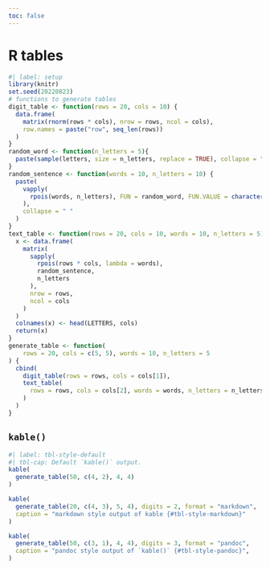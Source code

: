 ```yaml
---
toc: false
---
```

# R tables

```r
#| label: setup
library(knitr)
set.seed(20220823)
# functions to generate tables
digit_table <- function(rows = 20, cols = 10) {
  data.frame(
    matrix(rnorm(rows * cols), nrow = rows, ncol = cols),
    row.names = paste("row", seq_len(rows))
  )
}
random_word <- function(n_letters = 5){
  paste(sample(letters, size = n_letters, replace = TRUE), collapse = "")
}
random_sentence <- function(words = 10, n_letters = 10) {
  paste(
    vapply(
      rpois(words, n_letters), FUN = random_word, FUN.VALUE = character(1)
    ),
    collapse = " "
  )
}
text_table <- function(rows = 20, cols = 10, words = 10, n_letters = 5) {
  x <- data.frame(
    matrix(
      sapply(
        rpois(rows * cols, lambda = words), 
        random_sentence,
        n_letters
      ),
      nrow = rows,
      ncol = cols
    )
  )
  colnames(x) <- head(LETTERS, cols)
  return(x)
}
generate_table <- function(
    rows = 20, cols = c(5, 5), words = 10, n_letters = 5
) {
  cbind(
    digit_table(rows = rows, cols = cols[1]),
    text_table(
      rows = rows, cols = cols[2], words = words, n_letters = n_letters
    )
  )
}
```

## `kable()`

```r
#| label: tbl-style-default
#| tbl-cap: Default `kable()` output.
kable(
  generate_table(50, c(4, 2), 4, 4)
)
```

```r
kable(
  generate_table(20, c(4, 3), 5, 4), digits = 2, format = "markdown",
  caption = "markdown style output of kable {#tbl-style-markdown}"
)
```

```r
kable(
  generate_table(50, c(3, 1), 4, 4), digits = 3, format = "pandoc",
  caption = "pandoc style output of `kable()` {#tbl-style-pandoc}",
)
```
